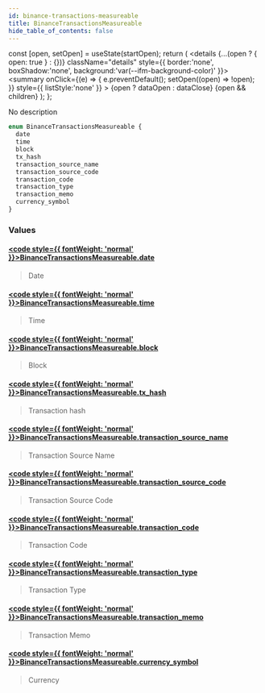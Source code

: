 ```yaml
---
id: binance-transactions-measureable
title: BinanceTransactionsMeasureable
hide_table_of_contents: false
---
```







  const [open, setOpen] = useState(startOpen);
  return (
    <details {...(open ? { open: true } : {})} className="details" style={{ border:'none', boxShadow:'none', background:'var(--ifm-background-color)' }}>
      <summary
        onClick={(e) => {
          e.preventDefault();
          setOpen((open) => !open);
        }}
        style={{ listStyle:'none' }}
      >
      {open ? dataOpen : dataClose}
      </summary>
      {open && children}
    </details>
  );
};








No description


```graphql
enum BinanceTransactionsMeasureable {
  date
  time
  block
  tx_hash
  transaction_source_name
  transaction_source_code
  transaction_code
  transaction_type
  transaction_memo
  currency_symbol
}
```




### Values

#### [<code style={{ fontWeight: 'normal' }}>BinanceTransactionsMeasureable.<b>date</b></code>](#)  
> 
> 
> Date
> 

#### [<code style={{ fontWeight: 'normal' }}>BinanceTransactionsMeasureable.<b>time</b></code>](#)  
> 
> 
> Time
> 

#### [<code style={{ fontWeight: 'normal' }}>BinanceTransactionsMeasureable.<b>block</b></code>](#)  
> 
> 
> Block
> 

#### [<code style={{ fontWeight: 'normal' }}>BinanceTransactionsMeasureable.<b>tx_hash</b></code>](#)  
> 
> 
> Transaction hash
> 

#### [<code style={{ fontWeight: 'normal' }}>BinanceTransactionsMeasureable.<b>transaction_source_name</b></code>](#)  
> 
> 
> Transaction Source Name
> 

#### [<code style={{ fontWeight: 'normal' }}>BinanceTransactionsMeasureable.<b>transaction_source_code</b></code>](#)  
> 
> 
> Transaction Source Code
> 

#### [<code style={{ fontWeight: 'normal' }}>BinanceTransactionsMeasureable.<b>transaction_code</b></code>](#)  
> 
> 
> Transaction Code
> 

#### [<code style={{ fontWeight: 'normal' }}>BinanceTransactionsMeasureable.<b>transaction_type</b></code>](#)  
> 
> 
> Transaction Type
> 

#### [<code style={{ fontWeight: 'normal' }}>BinanceTransactionsMeasureable.<b>transaction_memo</b></code>](#)  
> 
> 
> Transaction Memo
> 

#### [<code style={{ fontWeight: 'normal' }}>BinanceTransactionsMeasureable.<b>currency_symbol</b></code>](#)  
> 
> 
> Currency
> 




